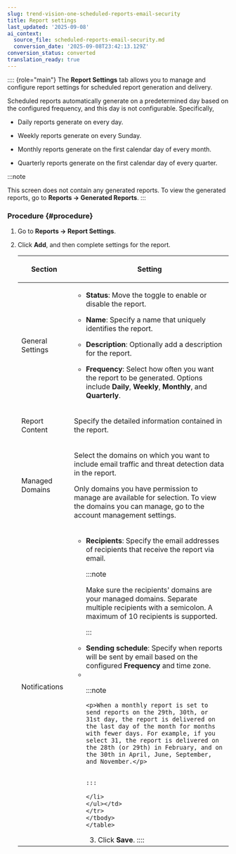 ```yaml
---
slug: trend-vision-one-scheduled-reports-email-security
title: Report settings
last_updated: '2025-09-08'
ai_context:
  source_file: scheduled-reports-email-security.md
  conversion_date: '2025-09-08T23:42:13.129Z'
conversion_status: converted
translation_ready: true
---
```


:::: {role="main"}
The **Report Settings** tab allows you to manage and configure report settings for scheduled report generation and delivery.

Scheduled reports automatically generate on a predetermined day based on the configured frequency, and this day is not configurable. Specifically,

- Daily reports generate on every day.

- Weekly reports generate on every Sunday.

- Monthly reports generate on the first calendar day of every month.

- Quarterly reports generate on the first calendar day of every quarter.

:::note

This screen does not contain any generated reports. To view the generated reports, go to **Reports → Generated Reports**.
:::

### Procedure {#procedure}

1.  Go to **Reports → Report Settings**.

2.  Click **Add**, and then complete settings for the report.

    <table>
    <colgroup>
    <col style="width: 25%" />
    <col style="width: 75%" />
    </colgroup>
    <thead>
    <tr>
    <th><p>Section</p></th>
    <th><p>Setting</p></th>
    </tr>
    </thead>
    <tbody>
    <tr>
    <td><p>General Settings</p></td>
    <td><ul>
    <li><p><strong>Status</strong>: Move the toggle to enable or disable the report.</p></li>
    <li><p><strong>Name</strong>: Specify a name that uniquely identifies the report.</p></li>
    <li><p><strong>Description</strong>: Optionally add a description for the report.</p></li>
    <li><p><strong>Frequency</strong>: Select how often you want the report to be generated. Options include <strong>Daily</strong>, <strong>Weekly</strong>, <strong>Monthly</strong>, and <strong>Quarterly</strong>.</p></li>
    </ul></td>
    </tr>
    <tr>
    <td><p>Report Content</p></td>
    <td><p>Specify the detailed information contained in the report.</p></td>
    </tr>
    <tr>
    <td><p>Managed Domains</p></td>
    <td><p>Select the domains on which you want to include email traffic and threat detection data in the report.</p>
    <p>Only domains you have permission to manage are available for selection. To view the domains you can manage, go to the account management settings.</p></td>
    </tr>
    <tr>
    <td><p>Notifications</p></td>
    <td><ul>
    <li><p><strong>Recipients</strong>: Specify the email addresses of recipients that receive the report via email.</p>
    

    :::note
    
    <p>Make sure the recipients' domains are your managed domains. Separate multiple recipients with a semicolon. A maximum of 10 recipients is supported.</p>
    

    :::

    </li>
    <li><strong>Sending schedule</strong>: Specify when reports will be sent by email based on the configured <strong>Frequency</strong> and time zone.</li>
    <li>

:::note

    <p>When a monthly report is set to send reports on the 29th, 30th, or 31st day, the report is delivered on the last day of the month for months with fewer days. For example, if you select 31, the report is delivered on the 28th (or 29th) in February, and on the 30th in April, June, September, and November.</p>
    

    :::

    </li>
    </ul></td>
    </tr>
    </tbody>
    </table>

3.  Click **Save**.
::::
